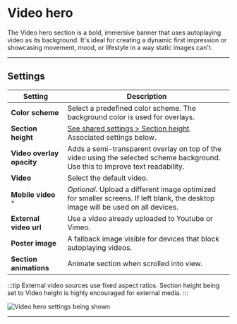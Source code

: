 # Video hero

The Video hero section is a bold, immersive banner that uses autoplaying video as its background. It's ideal for creating a dynamic first impression or showcasing movement, mood, or lifestyle in a way static images can't.

---

## Settings

| Setting               | Description                                                                 |
|------------------------|-----------------------------------------------------------------------------|
| **Color scheme**         | Select a predefined color scheme. The background color is used for overlays. |
| **Section height**         | [See shared settings > Section height](#section-height). Associated settings below.                        |
| **Video overlay opacity**| Adds a semi-transparent overlay on top of the video using the selected scheme background. Use this to improve text readability. |
| **Video**        | Select the default video. |
| **Mobile video** `*`         | _Optional_. Upload a different image optimized for smaller screens. If left blank, the desktop image will be used on all devices. |
| **External video url**        | Use a video already uploaded to Youtube or Vimeo. |
| **Poster image**         | A fallback image visible for devices that block autoplaying videos. |
| **Section animations**     | Animate section when scrolled into view.                    |

:::tip
External video sources use fixed aspect ratios. Section height being set to Video height is highly encouraged for external media.
:::

![Video hero settings being shown](./img/video-hero-1-settings.gif)

---


<SharedSettings />


<SectionHeight heightLabel="Video" />


<OverlayContent />



<NestedBlocks />